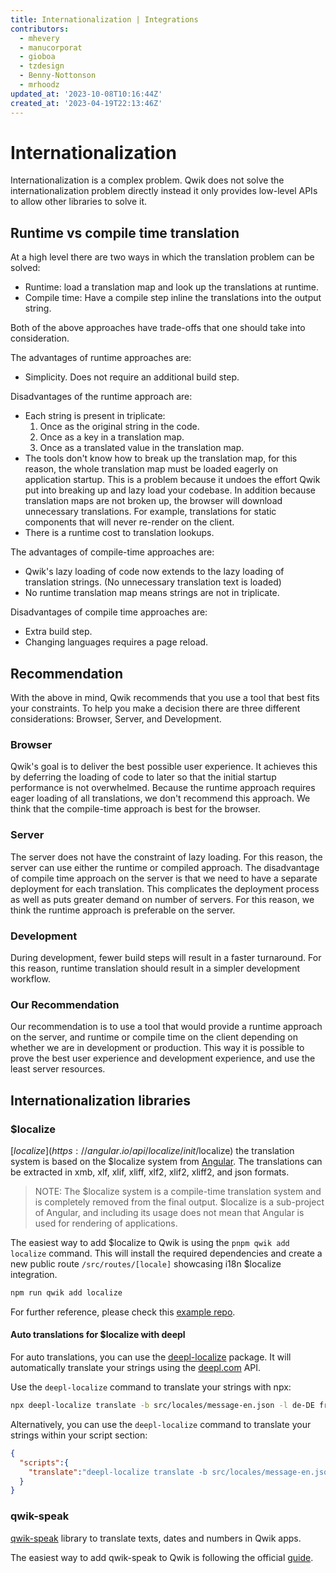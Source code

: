 ```yaml
---
title: Internationalization | Integrations
contributors:
  - mhevery
  - manucorporat
  - gioboa
  - tzdesign
  - Benny-Nottonson
  - mrhoodz
updated_at: '2023-10-08T10:16:44Z'
created_at: '2023-04-19T22:13:46Z'
---
```


# Internationalization

Internationalization is a complex problem. Qwik does not solve the internationalization problem directly instead it only provides low-level APIs to allow other libraries to solve it.

## Runtime vs compile time translation

At a high level there are two ways in which the translation problem can be solved:

- Runtime: load a translation map and look up the translations at runtime.
- Compile time: Have a compile step inline the translations into the output string.

Both of the above approaches have trade-offs that one should take into consideration.

The advantages of runtime approaches are:

- Simplicity. Does not require an additional build step.

Disadvantages of the runtime approach are:

- Each string is present in triplicate:
  1. Once as the original string in the code.
  2. Once as a key in a translation map.
  3. Once as a translated value in the translation map.
- The tools don't know how to break up the translation map, for this reason, the whole translation map must be loaded eagerly on application startup. This is a problem because it undoes the effort Qwik put into breaking up and lazy load your codebase. In addition because translation maps are not broken up, the browser will download unnecessary translations. For example, translations for static components that will never re-render on the client.
- There is a runtime cost to translation lookups.

The advantages of compile-time approaches are:

- Qwik's lazy loading of code now extends to the lazy loading of translation strings. (No unnecessary translation text is loaded)
- No runtime translation map means strings are not in triplicate.

Disadvantages of compile time approaches are:

- Extra build step.
- Changing languages requires a page reload.

## Recommendation

With the above in mind, Qwik recommends that you use a tool that best fits your constraints. To help you make a decision there are three different considerations: Browser, Server, and Development.

### Browser

Qwik's goal is to deliver the best possible user experience. It achieves this by deferring the loading of code to later so that the initial startup performance is not overwhelmed. Because the runtime approach requires eager loading of all translations, we don't recommend this approach. We think that the compile-time approach is best for the browser.

### Server

The server does not have the constraint of lazy loading. For this reason, the server can use either the runtime or compiled approach. The disadvantage of compile time approach on the server is that we need to have a separate deployment for each translation. This complicates the deployment process as well as puts greater demand on number of servers. For this reason, we think the runtime approach is preferable on the server.

### Development

During development, fewer build steps will result in a faster turnaround. For this reason, runtime translation should result in a simpler development workflow.

### Our Recommendation

Our recommendation is to use a tool that would provide a runtime approach on the server, and runtime or compile time on the client depending on whether we are in development or production. This way it is possible to prove the best user experience and development experience, and use the least server resources.

## Internationalization libraries

### $localize

[$localize](https://angular.io/api/localize/init/$localize) the translation system is based on the $localize system from [Angular](https://angular.io/). The translations can be extracted in xmb, xlf, xlif, xliff, xlf2, xlif2, xliff2, and json formats.

>NOTE: The $localize system is a compile-time translation system and is completely removed from the final output. $localize is a sub-project of Angular, and including its usage does not mean that Angular is used for rendering of applications.

The easiest way to add $localize to Qwik is using the `pnpm qwik add localize` command. This will install the required dependencies and create a new public route `/src/routes/[locale]` showcasing i18n $localize integration.

```bash
npm run qwik add localize
```

For further reference, please check this [example repo](https://github.com/mhevery/qwik-i18n).

#### Auto translations for $localize with deepl

For auto translations, you can use the [deepl-localize](https://www.npmjs.com/package/deepl-localize) package. It will automatically translate your strings using the [deepl.com](https://deepl.com/) API.

Use the `deepl-localize` command to translate your strings with npx:
```bash
npx deepl-localize translate -b src/locales/message-en.json -l de-DE fr-FR -a "YOUR-DEEPL-API-KEY"
```

Alternatively, you can use the `deepl-localize` command to translate your strings within your script section:
```json
{
  "scripts":{
    "translate":"deepl-localize translate -b src/locales/message-en.json -l de-DE fr-FR -a 'your-deepl-api-key'"
  }
}
```

### qwik-speak

[qwik-speak](https://github.com/robisim74/qwik-speak) library to translate texts, dates and numbers in Qwik apps.

The easiest way to add qwik-speak to Qwik is following the official [guide](https://github.com/robisim74/qwik-speak/blob/main/docs/quick-start.md).
